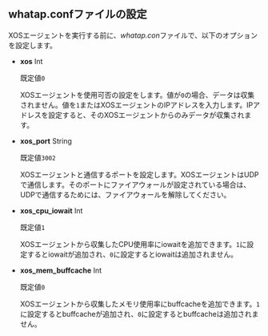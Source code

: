 ## whatap.confファイルの設定

XOSエージェントを実行する前に、*whatap.con*ファイルで、以下のオプションを設定します。

- **xos** <span class='type'>Int</span>

  既定値`0`

  XOSエージェントを使用可否の設定をします。値が`0`の場合、データは収集されません。値を`1`またはXOSエージェントのIPアドレスを入力します。IPアドレスを設定すると、そのXOSエージェントからのみデータが収集されます。

- **xos_port** <span class='type'>String</span>

  既定値`3002`

  XOSエージェントと通信するポートを設定します。XOSエージェントはUDPで通信します。そのポートにファイアウォールが設定されている場合は、UDPで通信するためには、ファイアウォールを解除してください。

- **xos_cpu_iowait** <span class='type'>Int</span>

  既定値`1`

  XOSエージェントから収集したCPU使用率にiowaitを追加できます。`1`に設定するとiowaitが追加され、`0`に設定するとiowaitは追加されません。

- **xos_mem_buffcache** <span class='type'>Int</span>

  既定値`0`

  XOSエージェントから収集したメモリ使用率にbuffcacheを追加できます。`1`に設定するとbuffcacheが追加され、`0`に設定するとbuffcacheは追加されません。

